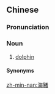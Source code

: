 {{also|海猪}}
==Chinese==
{{zh-forms|s=海猪}}

===Pronunciation===
{{zh-pron
|m=hǎizhū
|c=hoi2 zyu1
|mn=xm,kh,hc,tc:hái-ti/tp:hái-tu/km,hc:hái-tir
|cat=n
}}

===Noun===
{{zh-noun}}

# [[dolphin]]

====Synonyms====
{{zh-dial|海豚}}

[[zh-min-nan:海豬]]